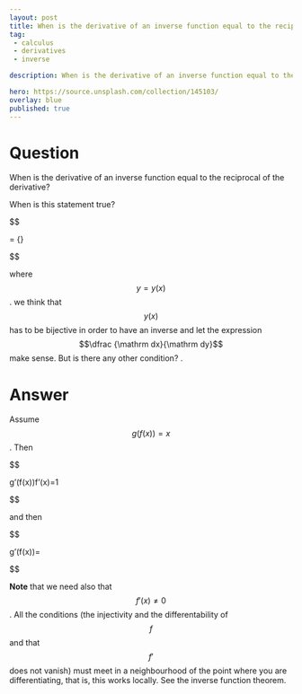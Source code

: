 ---
layout: post
title: When is the derivative of an inverse function equal to the reciprocal of the derivative
tag:
 - calculus
 - derivatives
 - inverse

description: When is the derivative of an inverse function equal to the reciprocal of the derivative

hero: https://source.unsplash.com/collection/145103/
overlay: blue 
published: true
---

# Question 

When is the derivative of an inverse function equal to the reciprocal of the derivative?

<!--break-->


When is this statement true?


$$

\dfrac {\mathrm dx}{\mathrm dy} = \frac 1 {\frac {\mathrm dy}{\mathrm dx}}

$$


where $$y=y(x)$$. we think that $$y(x)$$ has to be bijective in order to have an inverse and let the expression $$\dfrac {\mathrm dx}{\mathrm dy}$$ make sense. But is there any other condition?
.

# Answer 


Assume $$g(f(x))=x$$. Then


$$

g'(f(x))f'(x)=1

$$

 and then


$$

g'(f(x))=\frac1{f'(x)}

$$




**Note** that we need also that $$f'(x)\neq 0$$. All the conditions (the injectivity and the differentability of $$f$$ and that $$f'$$ does not vanish) must meet in a neighbourhood of the point where you are differentiating, that is, this works locally.
See the inverse function theorem.

